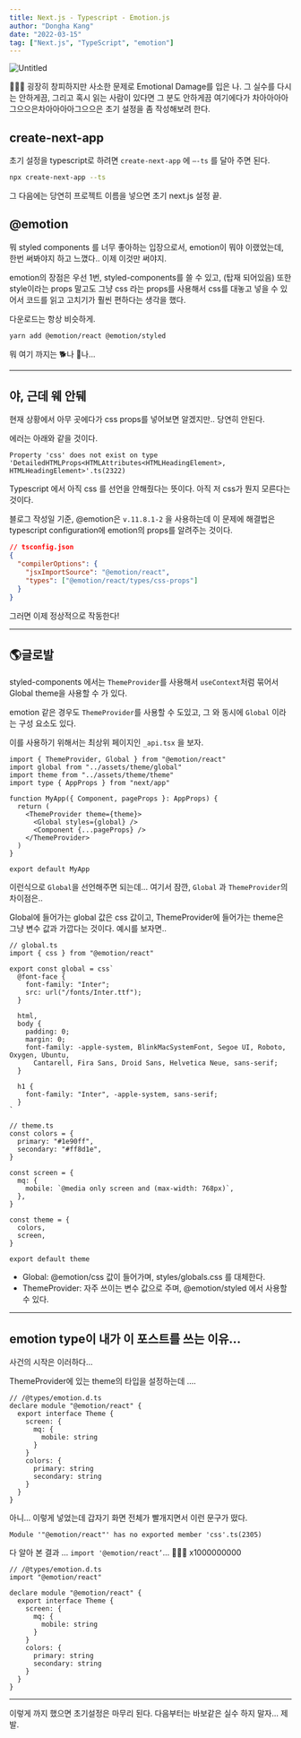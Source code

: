 ```yaml
---
title: Next.js - Typescript - Emotion.js
author: "Dongha Kang"
date: "2022-03-15"
tag: ["Next.js", "TypeScript", "emotion"]
---
```


![Untitled](/img/blog/emotion.png)

🤦🏻‍♂️ 굉장히 창피하지만 사소한 문제로 Emotional Damage를 입은 나. 그 실수를 다시는 안하게끔, 그리고 혹시 읽는 사람이 있다면 그 분도 안하게끔 여기에다가 차아아아아그으으은차아아아아그으으은 초기 설정을 좀 작성해보려 한다.

## create-next-app

초기 설정을 typescript로 하려면 `create-next-app` 에 `—-ts` 를 달아 주면 된다.

```bash
npx create-next-app --ts
```

그 다음에는 당연히 프로젝트 이름을 넣으면 초기 next.js 설정 끝.

## @emotion

뭐 styled components 를 너무 좋아하는 입장으로서, emotion이 뭐야 이랬었는데, 한번 써봐야지 하고 느꼈다.. 이제 이것만 써야지.

emotion의 장점은 우선 1번, styled-components를 쓸 수 있고, (탑재 되어있음) 또한 style이라는 props 말고도 그냥 css 라는 props를 사용해서 css를 대놓고 넣을 수 있어서 코드를 읽고 고치기가 훨씬 편하다는 생각을 했다.

다운로드는 항상 비슷하게.

```bash
yarn add @emotion/react @emotion/styled
```

뭐 여기 까지는 🐕나 🐄나...

---

## 야, 근데 웨 안뒈

현재 상황에서 아무 곳에다가 css props를 넣어보면 알겠지만.. 당연히 안된다.

에러는 아래와 같을 것이다.

```
Property 'css' does not exist on type
'DetailedHTMLProps<HTMLAttributes<HTMLHeadingElement>,
HTMLHeadingElement>'.ts(2322)
```

Typescript 에서 아직 css 를 선언을 안해줬다는 뜻이다. 아직 저 css가 뭔지 모른다는 것이다.

블로그 작성일 기준, @emotion은 `v.11.8.1-2` 을 사용하는데 이 문제에 해결법은 typescript configuration에 emotion의 props를 알려주는 것이다.

```json
// tsconfig.json
{
  "compilerOptions": {
    "jsxImportSource": "@emotion/react",
    "types": ["@emotion/react/types/css-props"]
  }
}
```

그러면 이제 정상적으로 작동한다!

---

## 🌎글로발

styled-components 에서는 `ThemeProvider`를 사용해서 `useContext`처럼 묶어서 Global theme을 사용할 수 가 있다.

emotion 같은 경우도 `ThemeProvider`를 사용할 수 도있고, 그 와 동시에 `Global` 이라는 구성 요소도 있다.

이를 사용하기 위해서는 최상위 페이지인 `_api.tsx` 을 보자.

```tsx
import { ThemeProvider, Global } from "@emotion/react"
import global from "../assets/theme/global"
import theme from "../assets/theme/theme"
import type { AppProps } from "next/app"

function MyApp({ Component, pageProps }: AppProps) {
  return (
    <ThemeProvider theme={theme}>
      <Global styles={global} />
      <Component {...pageProps} />
    </ThemeProvider>
  )
}

export default MyApp
```

이런식으로 `Global`을 선언해주면 되는데... 여기서 잠깐, `Global` 과 `ThemeProvider`의 차이점은..

Global에 들어가는 global 값은 css 값이고, ThemeProvider에 들어가는 theme은 그냥 변수 값과 가깝다는 것이다. 예시를 보자면..

```tsx
// global.ts
import { css } from "@emotion/react"

export const global = css`
  @font-face {
    font-family: "Inter";
    src: url("/fonts/Inter.ttf");
  }

  html,
  body {
    padding: 0;
    margin: 0;
    font-family: -apple-system, BlinkMacSystemFont, Segoe UI, Roboto, Oxygen, Ubuntu,
      Cantarell, Fira Sans, Droid Sans, Helvetica Neue, sans-serif;
  }

  h1 {
    font-family: "Inter", -apple-system, sans-serif;
  }
`
```

```tsx
// theme.ts
const colors = {
  primary: "#1e90ff",
  secondary: "#ff8d1e",
}

const screen = {
  mq: {
    mobile: `@media only screen and (max-width: 768px)`,
  },
}

const theme = {
  colors,
  screen,
}

export default theme
```

- Global: @emotion/css 값이 들어가며, styles/globals.css 를 대체한다.
- ThemeProvider: 자주 쓰이는 변수 값으로 주며, @emotion/styled 에서 사용할 수 있다.

---

## emotion type이 내가 이 포스트를 쓰는 이유...

사건의 시작은 이러하다...

ThemeProvider에 있는 theme의 타입을 설정하는데 ....

```tsx
// /@types/emotion.d.ts
declare module "@emotion/react" {
  export interface Theme {
    screen: {
      mq: {
        mobile: string
      }
    }
    colors: {
      primary: string
      secondary: string
    }
  }
}
```

아니... 이렇게 넣었는데 갑자기 화면 전체가 빨개지면서 이런 문구가 떴다.

```
Module '"@emotion/react"' has no exported member 'css'.ts(2305)
```

다 알아 본 결과 ... `import '@emotion/react’`... 🤦🏻‍♂️ x1000000000

```tsx
// /@types/emotion.d.ts
import "@emotion/react"

declare module "@emotion/react" {
  export interface Theme {
    screen: {
      mq: {
        mobile: string
      }
    }
    colors: {
      primary: string
      secondary: string
    }
  }
}
```

---

이렇게 까지 했으면 초기설정은 마무리 된다. 다음부터는 바보같은 실수 하지 말자... 제발.
